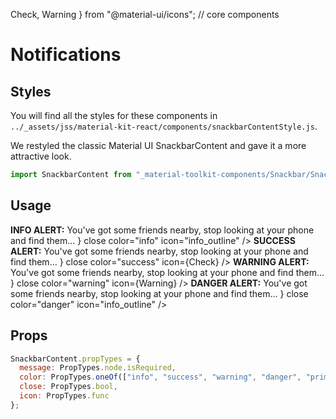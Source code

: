   Check,
  Warning
} from "@material-ui/icons";
// core components

<Meta title="Components/Notifications" component={SnackbarContent} />

# Notifications

## Styles
You will find all the styles for these components in
`../_assets/jss/material-kit-react/components/snackbarContentStyle.js`.

We restyled the classic Material UI SnackbarContent and gave it a more attractive look.

```javascript
import SnackbarContent from "_material-toolkit-components/Snackbar/SnackbarContent.js";
```

## Usage

<Canvas>
  <Story name="Notifications">
    <div>
      <SnackbarContent
        message={
            <span>
              <b>INFO ALERT:</b> You've got some friends nearby, stop looking
              at your phone and find them...
            </span>
        }
        close
        color="info"
        icon="info_outline"
      />
      <SnackbarContent
        message={
          <span>
            <b>SUCCESS ALERT:</b> You've got some friends nearby, stop looking
            at your phone and find them...
          </span>
        }
        close
        color="success"
        icon={Check}
      />
      <SnackbarContent
        message={
          <span>
            <b>WARNING ALERT:</b> You've got some friends nearby, stop looking
            at your phone and find them...
          </span>
        }
        close
        color="warning"
        icon={Warning}
      />
      <SnackbarContent
        message={
          <span>
            <b>DANGER ALERT:</b> You've got some friends nearby, stop looking
            at your phone and find them...
          </span>
        }
        close
        color="danger"
        icon="info_outline"
      />
      <Clearfix />
    </div>
  </Story>
</Canvas>

## Props

```javascript
SnackbarContent.propTypes = {
  message: PropTypes.node.isRequired,
  color: PropTypes.oneOf(["info", "success", "warning", "danger", "primary"]),
  close: PropTypes.bool,
  icon: PropTypes.func
};
```
